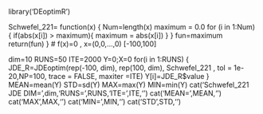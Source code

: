 library('DEoptimR')


Schwefel_221= function(x)
  {
  Num=length(x)
	maximum = 0.0
	for (i in 1:Num)
	  {
    if(abs(x[i]) > maximum){ maximum = abs(x[i]) }
		}
	fun=maximum
  return(fun)
  }
# f(x)=0 , x=(0,0,...,0) [-100,100]

dim=10
RUNS=50
ITE=2000
Y=0;X=0
for(i in 1:RUNS)
  {
  JDE_R=JDEoptim(rep(-100, dim), rep(100, dim), Schwefel_221 ,
         tol = 1e-20,NP=100, trace = FALSE,  maxiter =ITE)
  Y[i]=JDE_R$value
  }
MEAN=mean(Y)
STD=sd(Y)
MAX=max(Y)
MIN=min(Y)
cat('Schwefel_221 JDE DIM=',dim,'RUNS=',RUNS,'ITE=',ITE,'\n')
cat('MEAN=',MEAN,'\n')
cat('MAX',MAX,'\n')
cat('MIN=',MIN,'\n')
cat('STD',STD,'\n')
